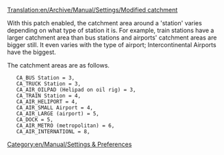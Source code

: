 [[Translation:en/Archive/Manual/Settings/Modified catchment]]


With this patch enabled, the catchment area around a 'station' varies depending on what type of station it is.  For example, train stations have a larger catchment area than bus stations and airports' catchment areas are bigger still. It even varies with the type of airport; Intercontinental Airports have the biggest.

The catchment areas are as follows.

	CA_BUS Station = 3,
	CA_TRUCK Station = 3,
	CA_AIR_OILPAD (Helipad on oil rig) = 3,
	CA_TRAIN Station = 4,
	CA_AIR_HELIPORT = 4,
	CA_AIR_SMALL Airport = 4,
	CA_AIR_LARGE (airport) = 5,
	CA_DOCK = 5,
	CA_AIR_METRO (metropolitan) = 6,
	CA_AIR_INTERNATIONL = 8,

[[Category:en/Manual/Settings & Preferences]]

{{en/Stub}}